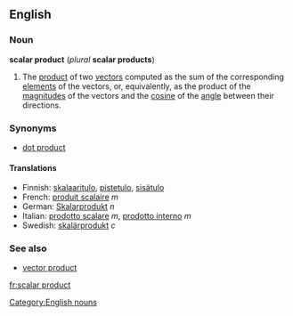 ==English==
{{wikipedia}}
===Noun===
'''scalar product''' (''plural'' '''scalar products''')

#{{vector}} The [[product]] of two [[vector]]s computed as the sum of the corresponding [[element]]s of the vectors, or, equivalently, as the product of the [[magnitude]]s of the vectors and the [[cosine]] of the [[angle]] between their directions.

===Synonyms===
*[[dot product]]

====Translations====
*Finnish: [[skalaaritulo]], [[pistetulo]], [[sisätulo]]
*French: [[produit scalaire]] ''m''
*German: [[Skalarprodukt]] ''n''
*Italian: [[prodotto scalare]] ''m'', [[prodotto interno]] ''m''
*Swedish: [[skalärprodukt]] ''c''

===See also===
*[[vector product]]

[[Category:English nouns]]

[[fr:scalar product]]